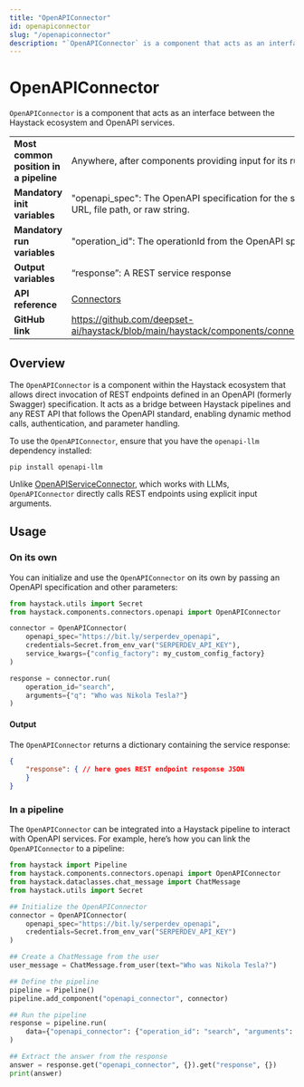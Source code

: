 ```yaml
---
title: "OpenAPIConnector"
id: openapiconnector
slug: "/openapiconnector"
description: "`OpenAPIConnector` is a component that acts as an interface between the Haystack ecosystem and OpenAPI services."
---
```


# OpenAPIConnector

`OpenAPIConnector` is a component that acts as an interface between the Haystack ecosystem and OpenAPI services.

|  |  |
| --- | --- |
| **Most common position in a pipeline** | Anywhere, after components providing input for its run parameters                                  |
| **Mandatory init variables**           | "openapi_spec": The OpenAPI specification for the service. Can be a URL, file path, or raw string. |
| **Mandatory run variables**            | "operation_id": The operationId from the OpenAPI spec to invoke.                                   |
| **Output variables**                   | “response”: A REST service response                                                                |
| **API reference**                      | [Connectors](/reference/connectors-api)                                                                   |
| **GitHub link**                        | https://github.com/deepset-ai/haystack/blob/main/haystack/components/connectors/openapi.py       |

## Overview

The `OpenAPIConnector` is a component within the Haystack ecosystem that allows direct invocation of REST endpoints defined in an OpenAPI (formerly Swagger) specification. It acts as a bridge between Haystack pipelines and any REST API that follows the OpenAPI standard, enabling dynamic method calls, authentication, and parameter handling.

To use the `OpenAPIConnector`, ensure that you have the `openapi-llm` dependency installed:

```shell
pip install openapi-llm
```

Unlike [OpenAPIServiceConnector](openapiserviceconnector.mdx), which works with LLMs, `OpenAPIConnector` directly calls REST endpoints using explicit input arguments.

## Usage

### On its own

You can initialize and use the `OpenAPIConnector` on its own by passing an OpenAPI specification and other parameters:

```python
from haystack.utils import Secret
from haystack.components.connectors.openapi import OpenAPIConnector

connector = OpenAPIConnector(
    openapi_spec="https://bit.ly/serperdev_openapi",
    credentials=Secret.from_env_var("SERPERDEV_API_KEY"),
    service_kwargs={"config_factory": my_custom_config_factory}
)

response = connector.run(
    operation_id="search",
    arguments={"q": "Who was Nikola Tesla?"}
)
```

#### Output

The `OpenAPIConnector` returns a dictionary containing the service response:

```json
{
    "response": { // here goes REST endpoint response JSON
    }
}
```

### In a pipeline

The `OpenAPIConnector` can be integrated into a Haystack pipeline to interact with OpenAPI services. For example, here’s how you can link the `OpenAPIConnector` to a pipeline:

```python
from haystack import Pipeline
from haystack.components.connectors.openapi import OpenAPIConnector
from haystack.dataclasses.chat_message import ChatMessage
from haystack.utils import Secret

## Initialize the OpenAPIConnector
connector = OpenAPIConnector(
    openapi_spec="https://bit.ly/serperdev_openapi",
    credentials=Secret.from_env_var("SERPERDEV_API_KEY")
)

## Create a ChatMessage from the user
user_message = ChatMessage.from_user(text="Who was Nikola Tesla?")

## Define the pipeline
pipeline = Pipeline()
pipeline.add_component("openapi_connector", connector)

## Run the pipeline
response = pipeline.run(
    data={"openapi_connector": {"operation_id": "search", "arguments": {"q": user_message.text}}}
)

## Extract the answer from the response
answer = response.get("openapi_connector", {}).get("response", {})
print(answer)
```